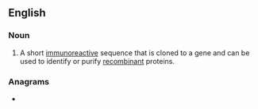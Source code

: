 {{also|hatag}}
==English==

===Noun===
{{en-noun}}
# A short [[immunoreactive]] sequence that is cloned to a gene and can be used to identify or purify [[recombinant]] proteins.

===Anagrams===
* {{anagrams|en|Gatha|gatah|gatha}}
